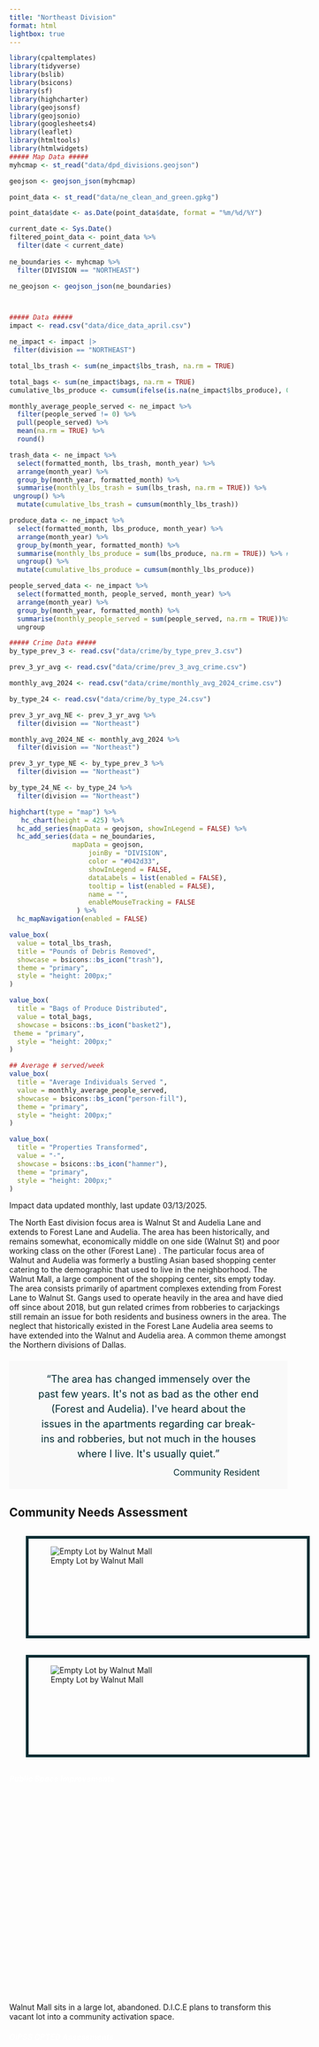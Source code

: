 ```yaml
---
title: "Northeast Division"
format: html
lightbox: true
---
```


```r
library(cpaltemplates)
library(tidyverse)
library(bslib)
library(bsicons)
library(sf)
library(highcharter)
library(geojsonsf)
library(geojsonio)
library(googlesheets4)
library(leaflet)
library(htmltools)
library(htmlwidgets)
##### Map Data #####
myhcmap <- st_read("data/dpd_divisions.geojson")

geojson <- geojson_json(myhcmap)

point_data <- st_read("data/ne_clean_and_green.gpkg")

point_data$date <- as.Date(point_data$date, format = "%m/%d/%Y")

current_date <- Sys.Date()
filtered_point_data <- point_data %>%
  filter(date < current_date)
  
ne_boundaries <- myhcmap %>% 
  filter(DIVISION == "NORTHEAST")

ne_geojson <- geojson_json(ne_boundaries)



##### Data #####
impact <- read.csv("data/dice_data_april.csv")

ne_impact <- impact |>
 filter(division == "NORTHEAST")

total_lbs_trash <- sum(ne_impact$lbs_trash, na.rm = TRUE)

total_bags <- sum(ne_impact$bags, na.rm = TRUE)
cumulative_lbs_produce <- cumsum(ifelse(is.na(ne_impact$lbs_produce), 0, ne_impact$lbs_produce))

monthly_average_people_served <- ne_impact %>%
  filter(people_served != 0) %>%
  pull(people_served) %>%
  mean(na.rm = TRUE) %>%
  round()

trash_data <- ne_impact %>%
  select(formatted_month, lbs_trash, month_year) %>%
  arrange(month_year) %>%
  group_by(month_year, formatted_month) %>%
  summarise(monthly_lbs_trash = sum(lbs_trash, na.rm = TRUE)) %>%
 ungroup() %>%
  mutate(cumulative_lbs_trash = cumsum(monthly_lbs_trash))

produce_data <- ne_impact %>%
  select(formatted_month, lbs_produce, month_year) %>%
  arrange(month_year) %>%
  group_by(month_year, formatted_month) %>%
  summarise(monthly_lbs_produce = sum(lbs_produce, na.rm = TRUE)) %>% # Handle NAs here
  ungroup() %>%
  mutate(cumulative_lbs_produce = cumsum(monthly_lbs_produce))

people_served_data <- ne_impact %>%
  select(formatted_month, people_served, month_year) %>%
  arrange(month_year) %>%
  group_by(month_year, formatted_month) %>%
  summarise(monthly_people_served = sum(people_served, na.rm = TRUE))%>%
  ungroup

##### Crime Data #####
by_type_prev_3 <- read.csv("data/crime/by_type_prev_3.csv")

prev_3_yr_avg <- read.csv("data/crime/prev_3_avg_crime.csv")

monthly_avg_2024 <- read.csv("data/crime/monthly_avg_2024_crime.csv")

by_type_24 <- read.csv("data/crime/by_type_24.csv")

prev_3_yr_avg_NE <- prev_3_yr_avg %>%
  filter(division == "Northeast")

monthly_avg_2024_NE <- monthly_avg_2024 %>%
  filter(division == "Northeast")

prev_3_yr_type_NE <- by_type_prev_3 %>%
  filter(division == "Northeast")

by_type_24_NE <- by_type_24 %>%
  filter(division == "Northeast")
```

```{=html}
<style>
h5 {
        color: #FFFFFF;
        height: 10%
}
/* Image Sizing */
   
  .small-image {
    max-height: 50px; /* Adjust the maximum height as needed */
  }
  
  .medium-image {
    max-height: 250px; /* Adjust the maximum height as needed */
  }
  
  .pt-image {
    height: 100%; 
    width: 100%; 
    object-fit: cover;
  }
  
  .hidden {
    display: none;
  }
  
/* Image Borders and Formatting */
  
  .container {
    display: flex;
    justify-content: center; /* Center horizontally */
    align-items: center;     /* Center vertically */
    margin-right: 130px;
    margin-left: -60px;
    }
    
  .pt-container {
    position: relative;
    display: grid;
    border: 5px solid #042d33;
    padding: 0px;
    width: 100%;  /* Set the desired width */
    height: 175px;
    margin: 30px;
    overflow: hidden;
    }   

  .main-image-container {
    position: relative;
    display: inline-block;
    border: 5px solid #042d33;
    padding: 5px;
    margin: 20px;
    transition: transform 0.3s ease-in-out; /* Smooth transition */
  }

/* Image Effects */
  
  .main-image-container:hover {
    transform: scale(1.10); /* Slightly increase size on hover */
  }
  
  .tooltip {
   visibility: hidden;
   background-color: black;
   color: #fff;
   text-align: center;
   border-radius: 5px;
   padding: 5px;
   position: absolute;
   z-index: 1;
   bottom: 100%; /* Position above the container */
   left: 50%;
   transform: translateX(-50%);
   opacity: 0;
   transition: opacity 0.3s ease-in-out;
   white-space: nowrap;
  }

  .main-image-container:hover .tooltip {
    visibility: visible;
    opacity: 1;
  }  
  
  .image-label {
    position: absolute;
    top: 80px;
    left: 0;
    width: 100%;
    text-align: center;
    font-weight: bold;
    color: #042d33;
    font-size: 12px;
    background-color: white;
  }
  
/* Formatting for Quotations */  

  .long-quote-container {
    width: 100%; 
  }
  .quote-container {
    width: 100%; 
    height: 80%
  }
  .small-quote-container {
    width: 100%; 
    height: 45%
  }
.quote-container p, .long-quote-container p, .small-quote-container p {
    margin: 0; /* Removes default paragraph margin */
    padding: 0;
    line-height: 1.5;
  }
.quote-container, .long-quote-container, .small-quote-container {
    border: none;
    outline: none;
    margin: 20px auto; /* Centers the container and maintains margin on the top and bottom */
    padding: 20px 10%; /* 20px padding on top and bottom, 10% on left and right */
    background-color: #f9f9f9; /* Light grey background */
    font-size: 18px;
    color: #042d33; /* Dark grey text color */
    text-align: center;
    box-sizing: border-box; /* Includes padding in width calculation */
  }
.quote-container cite, .long-quote-container cite, .small-quote-container cite {
 display: block;
    margin-top: 10px;
    font-size: 16px;
    color: #042d33; /* Lighter grey for citation */
    text-align: right;
    font-style: normal; /* Overrides default italic style of cite */
  }

/* Figure Border and Formatting */
 
  .map-container, .graph-container {
      position: relative;
      display: inline-block;
      border: 5px solid #042d33;
      padding: 1px;
      margin: 25px;
      width: 400px;  /* Set the desired width */
      height: 515px; /* Set the desired height */
  }
    
</style>
```
::: grid
::: g-col-6
```r
highchart(type = "map") %>%
   hc_chart(height = 425) %>%
  hc_add_series(mapData = geojson, showInLegend = FALSE) %>%
  hc_add_series(data = ne_boundaries, 
                mapData = geojson, 
                    joinBy = "DIVISION", 
                    color = "#042d33", 
                    showInLegend = FALSE,
                    dataLabels = list(enabled = FALSE),
                    tooltip = list(enabled = FALSE),
                    name = "",
                    enableMouseTracking = FALSE
                 ) %>%
  hc_mapNavigation(enabled = FALSE)
```
:::

::: g-col-3
```r
value_box(
  value = total_lbs_trash,
  title = "Pounds of Debris Removed",
  showcase = bsicons::bs_icon("trash"),
  theme = "primary",
  style = "height: 200px;"
)
```

```r
value_box(
  title = "Bags of Produce Distributed",
  value = total_bags,
  showcase = bsicons::bs_icon("basket2"),
 theme = "primary",
  style = "height: 200px;"
)
```
:::

::: g-col-3
```r
## Average # served/week
value_box(
  title = "Average Individuals Served ",
  value = monthly_average_people_served,
  showcase = bsicons::bs_icon("person-fill"),
  theme = "primary",
  style = "height: 200px;"
)
```

```r
value_box(
  title = "Properties Transformed",
  value = "-",
  showcase = bsicons::bs_icon("hammer"),
  theme = "primary",
  style = "height: 200px;"
)
```
:::
:::
::: column-margin
Impact data updated monthly, last update 03/13/2025. 
:::
::: grid
::: g-col-12
The North East division focus area is Walnut St and Audelia Lane and extends to Forest Lane and Audelia. The area has been historically, and remains somewhat, economically middle on one side (Walnut St)  and poor working class on the other (Forest Lane) . The particular focus area of Walnut and Audelia was formerly a bustling Asian based shopping center catering to the demographic that used to live in the neighborhood. The Walnut Mall, a large component of the shopping center, sits empty today. The area consists primarily of apartment complexes extending from Forest Lane to Walnut St. Gangs used to operate heavily in the area and have died off since about 2018, but gun related crimes from robberies to carjackings still remain an issue for both residents and business owners in the area. The neglect that historically existed in the Forest Lane Audelia area seems to have extended into the Walnut and Audelia area. A common theme amongst the Northern divisions of Dallas.
```{=html}
<blockquote class="long-quote-container">
    <p>“The area has changed immensely over the past few years. It's not as bad as the other end (Forest and Audelia). I've heard about the issues in the apartments regarding car break-ins and robberies, but not much in the houses where I live. It's usually quiet.”</p>
    <cite>Community Resident</cite>
    </blockquote>
```
:::
:::
::: grid
::: g-col-12
# Community Needs Assessment

:::
:::

::: grid
::: g-col-6
::: pt-container
![Empty Lot by Walnut Mall](media/blight/NE/walnut_mall_lot.png){group="Public Improvements"}
:::
::: pt-container
![Empty Lot by Walnut Mall](media/blight/NE/walnut_mall_lot_street_view.png){group="Public Improvements"}
:::
:::

::: g-col-1
:::

::: g-col-5
##### Public Space Improvements

Walnut Mall sits in a large lot, abandoned. D.I.C.E plans to transform this vacant lot into a community activation space. 
:::
:::

::: grid
::: g-col-5
##### OIPSS CPTED Assessments

```{=html}
<blockquote class="quote-container">
    <p>“ We’ve dealt with our own issues in regards to car break ins. It isn't frequent but it does happen, similar to what other apartments in the area. Our residents are pretty vigilant about reporting things and notifying us and or the police when things happen."" </p>
    <cite>Apartment Manager</cite>
    </blockquote>
```

:::

::: g-col-1
:::

::: g-col-6
This focus area is down the street from one of the most violent areas in Dallas, Forest lane and Audelia. Eight apartment complexes are within a quarter mile of the area, and are the site of car break-ins and robberies. Security improvements are necessarily to protect residents, as well as business owners.The Dallas Office of Integrated Public Safety Solutions (OIPSS) has been activated in the area to address inadequate property security. Crime Prevention Through Environmental Design (CPTED) Assessments have been conducted, and camera towers have been installed where needed. 
[Follow link for more information about CPTED work.](collaborators.html#Dallas-OIPSS)
:::
:::

::: grid
::: g-col-6
::: pt-container
![](media/blight/NE/bus_stop_1.png){.pt-image width="100%" group="Bus Stop"}
:::

::: pt-container
![](media/blight/NE/bus_stop_walnut_whisperinghills.png){.pt-image width="100%" group="Bus Stop"}
:::
:::

::: g-col-1
:::

::: g-col-5
##### Improved Bus Stops

Public transportation is essential to residents in the area. Despite this, seven bus stops within a quarter mile radius of Walnut St lack adequate shading or covering. This present a safety hazard for local commuters utilizing public transport in cases of inclement weather and high temperatures. 
:::
:::
# Urban Blight Abatement Initiatives

::: grid
::: g-col-12
### Cleaning and Greening {style="color: white"}
:::
:::
::: grid
::: g-col-12
```{=html}
<blockquote class="long-quote-container">
    <p>"I've determined my location has needed less and less attention on the trash pick up. The apartments have noticed the work we're doing and are making an effort to keep it clean"</p>
    <cite>Community Partner, July 2024</cite>
    </blockquote>
```
:::
:::

::: grid
::: g-col-6
```r
leaflet(data = filtered_point_data) %>%
  addTiles(urlTemplate = cpaltemplates::cpal_mapbox_color,
           attribution = cpaltemplates::cpal_leaflet) %>%
  addCircleMarkers(
    lng = ~st_coordinates(filtered_point_data)[,1],
    lat = ~st_coordinates(filtered_point_data)[,2],
    radius = 5,
    color = palette_cpal_main[6],
    fillOpacity = 0.5,
       label = ~paste("<b>Location:</b>", filtered_point_data$street_address) %>%
      lapply(htmltools::HTML)
    ) 
```
:::
::: g-col-6
```r
highchart() %>%
  hc_chart(type = "line", width = 400) %>%
  hc_xAxis(categories = trash_data$formatted_month) %>%
  hc_yAxis(min = 0) %>% 
  hc_add_series(data = trash_data$cumulative_lbs_trash, name = "Pounds", x = trash_data$formatted_month) %>%
  hc_title(text = "Cumulative Pounds of Trash Collected by DICE") %>%
  hc_tooltip(pointFormat = "{series.name}: {point.y:.2f}") %>%
  hc_colors(palette_cpal_main) %>%
  hc_plotOptions(series = list(
    lineWidth = 4,  
    marker = list(
      enabled = TRUE,
      symbol = "circle", 
      radius = 6,         
      fillColor = NULL,   
      lineWidth = 2,
      lineColor = NULL    
    )
  )) %>%
  hc_legend(enabled = FALSE)
```
:::
:::

::: grid
::: g-col-12
Hover over map markers for address information.
:::
:::

::: grid
::: g-col-2
::: main-image-container
::: image-label
April
:::

![](media/cleaning/NE_4-13_before.jpg){.medium-image group="April"}

```{=html}
<div class="tooltip">Click to see more</div>
```
:::

::: g-col-1
::: col-md-1
![](media/cleaning/NE_4-13_after.jpg){.medium-image .hidden group="April"}
:::
:::
:::

::: g-col-2
::: main-image-container
::: image-label
May
:::

![](media/cleaning/NE_5-12_before.jpg){.medium-image group="May"}

```{=html}
<div class="tooltip">Click to see more</div>
```
:::

::: g-col-1
::: col-md-1
![](media/cleaning/NE_5-12_after.jpg){.small-image .hidden group="May"}
:::
:::
:::

::: g-col-2
::: main-image-container
::: image-label
June
:::

![](media/coming_soon.jpeg){.medium-image group="June"}

```{=html}
<div class="tooltip">Coming Soon</div>
```
:::
:::

::: g-col-2
::: main-image-container
::: image-label
July
:::

![](media/coming_soon.jpeg){.medium-image group="July"}

```{=html}
<div class="tooltip">Coming Soon</div>
```
:::
:::

::: g-col-2
::: main-image-container
::: image-label
August
:::

![](media/cleaning/NE_8_17_before.jpg){.medium-image group="August"}

```{=html}
<div class="tooltip">Click to see more</div>
```
:::
::: g-col-1
::: col-md-1
![](media/cleaning/NE_8_17_before_2.jpg){.small-image .hidden group="May"}
:::
:::
::: g-col-1
::: col-md-1
![](media/cleaning/NE_8_17_after.jpg){.small-image .hidden group="May"}
:::
:::
::: g-col-1
::: col-md-1
![](media/cleaning/NE_8_17_after_2.jpg){.small-image .hidden group="May"}
:::
:::
:::

::: g-col-2
::: main-image-container
::: image-label
September
:::

![](media/coming_soon.jpeg){.medium-image group="September"}

```{=html}
<div class="tooltip">Coming Soon</div>
```
:::
:::
:::

::: grid
::: g-col-2
::: main-image-container
::: image-label
October
:::

![](media/coming_soon.jpeg){.medium-image group="October"}

```{=html}
<div class="tooltip">Coming Soon</div>
```
:::
:::

::: g-col-2
::: main-image-container
::: image-label
November
:::

![](media/coming_soon.jpeg){.medium-image group="November"}

```{=html}
<div class="tooltip">Coming Soon</div>
```
:::
:::

::: g-col-2
::: main-image-container
::: image-label
December
:::

![](media/Dec Update/64_01.jpg){.medium-image group="December2"}

```{=html}
<div class="tooltip">Click to see more</div>
```
::: g-col-1
::: col-md-1
![](media/Dec Update/64_02.jpg){.small-image .hidden group="December2"}
:::
:::
::: g-col-1
::: col-md-1
![](media/Dec Update/64_03.jpg){.small-image .hidden group="December2"}
:::
:::
::: g-col-1
::: col-md-1
![](media/Dec Update/64_04.jpg){.small-image .hidden group="December2"}
:::
:::
:::
:::

::: g-col-2
::: main-image-container
::: image-label
January
:::

![](media/coming_soon.jpeg){.medium-image group="January"}

```{=html}
<div class="tooltip">Coming Soon</div>
```
:::
:::

::: g-col-2
::: main-image-container
::: image-label
February
:::

![](media/Feb Update/NE_2_clean_1.jpg){.medium-image width="75" height="95" group="February"}

```{=html}
<div class="tooltip">Click to see more</div>
```
:::
::: g-col-1
::: col-md-1
![](media/Feb Update/NE_2_clean_2.jpg){.small-image .hidden group="February"}
:::
:::
:::

::: g-col-2
::: main-image-container
::: image-label
March
:::

![](media/coming_soon.jpeg){.medium-image group="March"}

```{=html}
<div class="tooltip">Coming Soon</div>
```
:::
:::
:::

::: Grid
### Produce Drives {style="color: white"}
:::
::: grid
::: g-col-12
:::
:::
```{=html}
<blockquote class="long-quote-container">
    <p>"Most of the families I deal with could use food, groceries and consistent meals."</p>
    <cite>Local Apartment Manager</cite>
    </blockquote>
```
::: grid
::: g-col-6
```r
highchart() %>%
  hc_chart(type = "line", width = 400) %>%
  hc_xAxis(categories = produce_data$formatted_month) %>%
  hc_yAxis(min = 0) %>% 
  hc_add_series(data = produce_data$cumulative_lbs_produce, name = "Pounds", x = produce_data$formatted_month) %>%
  hc_title(text = "Cumulative Pounds of Produce Distributed by DICE") %>%
  hc_tooltip(pointFormat = "{series.name}: {point.y:.2f}") %>%
  hc_colors(palette_cpal_main) %>%
  hc_plotOptions(series = list(
    lineWidth = 4,  
    marker = list(
      enabled = TRUE,
      symbol = "circle", 
      radius = 6,         
      fillColor = NULL,   
      lineWidth = 2,
      lineColor = NULL    
    )
  )) |> 
  hc_legend(enabled = FALSE)

```
:::

::: g-col-6
```r
highchart() %>%
  hc_chart(type = "line", width = 400) %>%
  hc_add_series(data = people_served_data$monthly_people_served, name = "Individuals", x =     people_served_data$formatted_month) %>%
  hc_yAxis(min = 0) %>% 
  hc_xAxis(categories = people_served_data$formatted_month) |> 
  hc_title(text = "Individuals Served by DICE") %>%
  hc_tooltip(pointFormat = "{series.name}: {point.y:.2f}") %>%
  hc_colors(palette_cpal_main) %>%
  hc_legend(align = 'center', verticalAlign = 'bottom', layout = 'horizontal') %>%
  hc_plotOptions(series = list(
    lineWidth = 4,  
    marker = list(
      enabled = TRUE,
      symbol = "circle", 
      radius = 4,         
      fillColor = NULL,   
      lineWidth = 4,
      lineColor = NULL    
    )
  )) |> 
  hc_legend(enabled = FALSE)

```
:::
:::


::: grid
::: g-col-2
::: main-image-container
::: image-label
April
:::

![](media/distribution/NE_4-27_distribution.jpg){.medium-image width="75" height="95" group="April2"}

```{=html}
<div class="tooltip">Click to see more</div>
```
:::
:::

::: g-col-2
::: main-image-container
::: image-label
May
:::

![](media/distribution/NE_5-25_distribution.jpg){.medium-image width="75" height="95" group="May2"}

```{=html}
<div class="tooltip">Click to see more</div>
```
:::
:::

::: g-col-2
::: main-image-container
::: image-label
June
:::

![](media/distribution/NE_6_29_distribution.jpg){.medium-image group="June"}

```{=html}
<div class="tooltip">Coming Soon</div>
```
:::
:::

::: g-col-2
::: main-image-container
::: image-label
July
:::

![](media/coming_soon.jpeg){.medium-image group="July"}

```{=html}
<div class="tooltip">Coming Soon</div>
```
:::
:::

::: g-col-2
::: main-image-container
::: image-label
August
:::

![](media/distribution/NE_8_10_dist.jpg){.medium-image group="August"}

```{=html}
<div class="tooltip">Click to see more</div>
```
:::
:::

::: g-col-2
::: main-image-container
::: image-label
September
:::

![](media/distribution/NE_9_28_distribution.jpg){.medium-image group="September2"}

```{=html}
<div class="tooltip">Click to see more</div>
```
:::
::: g-col-1
::: col-md-1
![](media/distribution/NE_9_28_distribution_2.jpg){.small-image .hidden group="September2"}
:::
:::
::: g-col-1
::: col-md-1
![](media/distribution/NE_9_28_distribution_3.jpg){.small-image .hidden group="September2"}
:::
:::
:::
:::

::: grid
::: g-col-2
::: main-image-container
::: image-label
October
:::

![](media/distribution/NE_10_27_dsitribution.jpg){.medium-image width="75" height="95" group="October2"}

```{=html}
<div class="tooltip">Click to see more</div>
```
:::
::: g-col-1
::: col-md-1
![](media/distribution/NE_10_27_dsitribution_2.jpeg){.small-image .hidden group="October2"}
:::
:::
::: g-col-1
::: col-md-1
![](media/distribution/NE_10_27_dsitribution_3.jpg){.small-image .hidden group="October2"}
:::
:::
:::


::: g-col-2
::: main-image-container
::: image-label
November
:::

![](media/coming_soon.jpeg){.medium-image group="November"}

```{=html}
<div class="tooltip">Coming Soon</div>
```
:::
:::

::: g-col-2
::: main-image-container
::: image-label
December
:::

![](media/Dec Update/67_01.jpg){.medium-image group="December2"}

```{=html}
<div class="tooltip">Coming Soon</div>
```
:::
::: g-col-1
::: col-md-1
![](media/Dec Update/67_02.jpg){.small-image .hidden group="December2"}
:::
:::
::: g-col-1
::: col-md-1
![](media/Dec Update/67_03.jpg){.small-image .hidden group="December2"}
:::
:::
:::

::: g-col-2
::: main-image-container
::: image-label
January
:::

![](media/coming_soon.jpeg){.medium-image group="January"}

```{=html}
<div class="tooltip">Coming Soon</div>
```
:::
:::

::: g-col-2
::: main-image-container
::: image-label
February
:::

![](media/coming_soon.jpeg){.medium-image group="February"}

```{=html}
<div class="tooltip">Coming Soon</div>
```
:::
:::

::: g-col-2
::: main-image-container
::: image-label
March
:::

![](media/coming_soon.jpeg){.medium-image group="March"}

```{=html}
<div class="tooltip">Coming Soon</div>
```
:::
:::
:::


# Crime 
::: grid
::: g-col-12
```r
highchart() %>%
  hc_chart(type = "line") %>%
  hc_xAxis(categories = prev_3_yr_avg_NE$Month) %>%
  hc_yAxis(min = 0) %>% 
  hc_add_series(data = prev_3_yr_avg_NE$mean, name = "Previous 3 Year Average" , x = prev_3_yr_avg_NE$Month) %>%
  hc_add_series(data = monthly_avg_2024_NE$mean, name = "2024 Incidents", x = monthly_avg_2024_NE$Month) %>%
  hc_title(text = "Incidents of Violent Crime in Northeast Division") %>%
  hc_tooltip(pointFormat = "{series.x}:{point.y}") %>%
  hc_colors(palette_cpal_main) %>%
  hc_plotOptions(series = list(
    lineWidth = 4,  
    marker = list(
      enabled = TRUE,
      symbol = "circle", 
      radius = 6,         
      fillColor = NULL,   
      lineWidth = 2,
      lineColor = NULL    
    )
  )) |> 
  hc_legend(enabled = TRUE )

```
:::
:::
::: grid
::: g-col-12
```r
highchart() %>%
  hc_chart(type = "column") %>%
  hc_title(text = "Violent Crime By Type") %>%
  hc_xAxis(categories = by_type_24_NE$nibrs_crime) %>%
  hc_yAxis(title = list(text = "Incidents")) %>%
  hc_add_series(name = "Previous 3 year average", data = prev_3_yr_type_NE$prev_3) %>%
  hc_add_series(name = "2024", data = by_type_24_NE$yr_crime) %>%
  hc_colors(palette_cpal_main) %>%
  hc_plotOptions(column = list(
    grouping = TRUE,
    shadow = FALSE,
    borderWidth = 0
  ))

```
:::
:::
::: column-margin
Figures based on data provided by the Dallas Police Department in response to our Open Records Request. Last updated 04/23/2025.  
:::